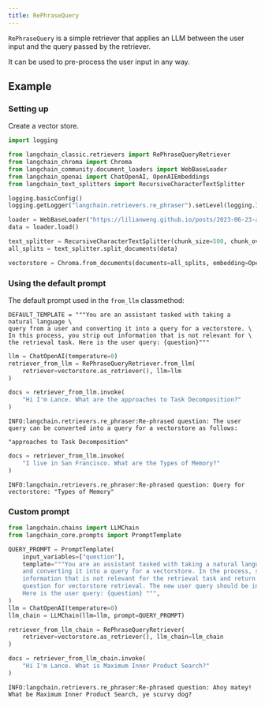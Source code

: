 ```yaml
---
title: RePhraseQuery
---
```


`RePhraseQuery` is a simple retriever that applies an LLM between the user input and the query passed by the retriever.

It can be used to pre-process the user input in any way.

## Example

### Setting up

Create a vector store.

```python
import logging

from langchain_classic.retrievers import RePhraseQueryRetriever
from langchain_chroma import Chroma
from langchain_community.document_loaders import WebBaseLoader
from langchain_openai import ChatOpenAI, OpenAIEmbeddings
from langchain_text_splitters import RecursiveCharacterTextSplitter
```

```python
logging.basicConfig()
logging.getLogger("langchain.retrievers.re_phraser").setLevel(logging.INFO)

loader = WebBaseLoader("https://lilianweng.github.io/posts/2023-06-23-agent/")
data = loader.load()

text_splitter = RecursiveCharacterTextSplitter(chunk_size=500, chunk_overlap=0)
all_splits = text_splitter.split_documents(data)

vectorstore = Chroma.from_documents(documents=all_splits, embedding=OpenAIEmbeddings())
```

### Using the default prompt

The default prompt used in the `from_llm` classmethod:

```
DEFAULT_TEMPLATE = """You are an assistant tasked with taking a natural language \
query from a user and converting it into a query for a vectorstore. \
In this process, you strip out information that is not relevant for \
the retrieval task. Here is the user query: {question}"""
```

```python
llm = ChatOpenAI(temperature=0)
retriever_from_llm = RePhraseQueryRetriever.from_llm(
    retriever=vectorstore.as_retriever(), llm=llm
)
```

```python
docs = retriever_from_llm.invoke(
    "Hi I'm Lance. What are the approaches to Task Decomposition?"
)
```

```output
INFO:langchain.retrievers.re_phraser:Re-phrased question: The user query can be converted into a query for a vectorstore as follows:

"approaches to Task Decomposition"
```

```python
docs = retriever_from_llm.invoke(
    "I live in San Francisco. What are the Types of Memory?"
)
```

```output
INFO:langchain.retrievers.re_phraser:Re-phrased question: Query for vectorstore: "Types of Memory"
```

### Custom prompt

```python
from langchain.chains import LLMChain
from langchain_core.prompts import PromptTemplate

QUERY_PROMPT = PromptTemplate(
    input_variables=["question"],
    template="""You are an assistant tasked with taking a natural languge query from a user
    and converting it into a query for a vectorstore. In the process, strip out all
    information that is not relevant for the retrieval task and return a new, simplified
    question for vectorstore retrieval. The new user query should be in pirate speech.
    Here is the user query: {question} """,
)
llm = ChatOpenAI(temperature=0)
llm_chain = LLMChain(llm=llm, prompt=QUERY_PROMPT)
```

```python
retriever_from_llm_chain = RePhraseQueryRetriever(
    retriever=vectorstore.as_retriever(), llm_chain=llm_chain
)
```

```python
docs = retriever_from_llm_chain.invoke(
    "Hi I'm Lance. What is Maximum Inner Product Search?"
)
```

```output
INFO:langchain.retrievers.re_phraser:Re-phrased question: Ahoy matey! What be Maximum Inner Product Search, ye scurvy dog?
```
